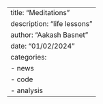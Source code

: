 ---
title: "Meditations"
description: "life lessons"
author: "Aakash Basnet"
date: "01/02/2024"
categories:
  - news
  - code
  - analysis
---